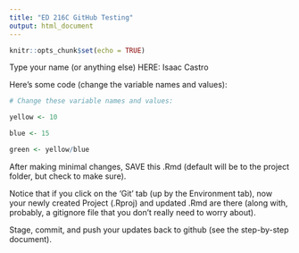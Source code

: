 ```yaml
---
title: "ED 216C GitHub Testing"
output: html_document
---
```


```r
knitr::opts_chunk$set(echo = TRUE)
```

Type your name (or anything else) HERE: Isaac Castro

Here's some code (change the variable names and values):
```r
# Change these variable names and values:

yellow <- 10

blue <- 15

green <- yellow/blue

```

After making minimal changes, SAVE this .Rmd (default will be to the project folder, but check to make sure).

Notice that if you click on the 'Git' tab (up by the Environment tab), now your newly created Project (.Rproj) and updated .Rmd are there (along with, probably, a gitignore file that you don't really need to worry about).

Stage, commit, and push your updates back to github (see the step-by-step document).